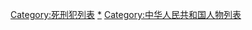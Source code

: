 [[Category:死刑犯列表|Category:死刑犯列表]]
[[Category:中华人民共和国死刑犯|*]]
[[Category:中华人民共和国人物列表|Category:中华人民共和国人物列表]]